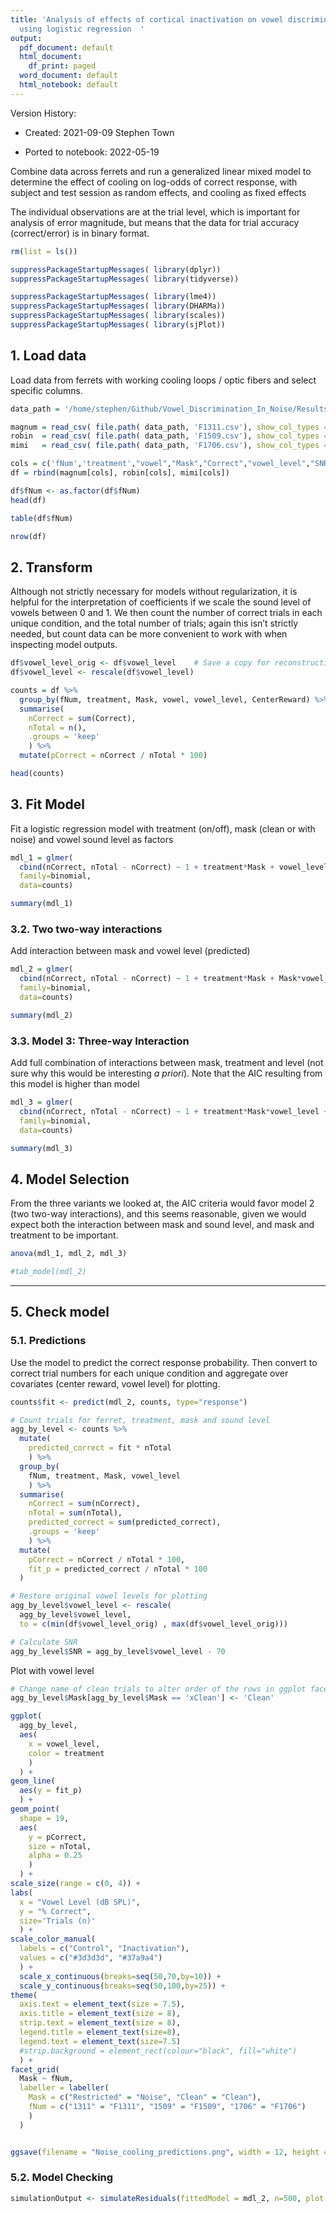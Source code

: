 ```yaml
---
title: 'Analysis of effects of cortical inactivation on vowel discrimination in noise
  using logistic regression  '
output:
  pdf_document: default
  html_document:
    df_print: paged
  word_document: default
  html_notebook: default
---
```


Version History:

* Created: 2021-09-09 Stephen Town

* Ported to notebook: 2022-05-19

Combine data across ferrets and run a generalized linear mixed model to determine the effect of cooling on log-odds of correct response, with subject and test  session as random effects, and cooling as fixed effects

The individual observations are at the trial level, which is important for analysis of error magnitude, but means that the data for trial accuracy (correct/error) is in binary format.


```r
rm(list = ls())

suppressPackageStartupMessages( library(dplyr))
suppressPackageStartupMessages( library(tidyverse))

suppressPackageStartupMessages( library(lme4))
suppressPackageStartupMessages( library(DHARMa))
suppressPackageStartupMessages( library(scales))
suppressPackageStartupMessages( library(sjPlot))
```

## 1. Load data

Load data from ferrets with working cooling loops / optic fibers and select specific columns. 

```r
data_path = '/home/stephen/Github/Vowel_Discrimination_In_Noise/Results/Vowels_in_Noise/data/analysis'

magnum = read_csv( file.path( data_path, 'F1311.csv'), show_col_types = FALSE)
robin  = read_csv( file.path( data_path, 'F1509.csv'), show_col_types = FALSE)
mimi   = read_csv( file.path( data_path, 'F1706.csv'), show_col_types = FALSE)

cols = c('fNum','treatment',"vowel","Mask","Correct","vowel_level","SNR","CenterReward")
df = rbind(magnum[cols], robin[cols], mimi[cols])

df$fNum <- as.factor(df$fNum)
head(df)
```

```r
table(df$fNum)

nrow(df)
```


## 2. Transform

Although not strictly necessary for models without regularization, it is helpful for the interpretation of coefficients if we scale the sound level of vowels between 0 and 1. We then count the number of correct trials in each unique condition, and the total number of trials; again this isn't strictly needed, but count data can be more convenient to work with when inspecting model outputs.

```r
df$vowel_level_orig <- df$vowel_level    # Save a copy for reconstruction
df$vowel_level <- rescale(df$vowel_level)

counts = df %>% 
  group_by(fNum, treatment, Mask, vowel, vowel_level, CenterReward) %>%
  summarise(
    nCorrect = sum(Correct),
    nTotal = n(),
    .groups = 'keep'
    ) %>%
  mutate(pCorrect = nCorrect / nTotal * 100)

head(counts)
```



## 3. Fit Model

Fit a logistic regression model with treatment (on/off), mask (clean or with noise) and vowel sound level as factors

```r
mdl_1 = glmer(
  cbind(nCorrect, nTotal - nCorrect) ~ 1 + treatment*Mask + vowel_level + CenterReward + (1|fNum), 
  family=binomial, 
  data=counts)

summary(mdl_1)
```

### 3.2. Two two-way interactions

Add interaction between mask and vowel level (predicted)

```r
mdl_2 = glmer(
  cbind(nCorrect, nTotal - nCorrect) ~ 1 + treatment*Mask + Mask*vowel_level + CenterReward + (1|fNum), 
  family=binomial, 
  data=counts)

summary(mdl_2)
```

### 3.3. Model 3: Three-way Interaction 

Add full combination of interactions between mask, treatment and level (not sure why this would be interesting *a priori*). Note that the AIC resulting from this model is higher than model 

```r
mdl_3 = glmer(
  cbind(nCorrect, nTotal - nCorrect) ~ 1 + treatment*Mask*vowel_level + CenterReward + (1|fNum), 
  family=binomial, 
  data=counts)

summary(mdl_3)
```

## 4. Model Selection

From the three variants we looked at, the AIC criteria would favor model 2 (two two-way interactions), and this seems reasonable, given we would expect both the interaction between mask and sound level, and mask and treatment to be important.


```r
anova(mdl_1, mdl_2, mdl_3)
```

```r
#tab_model(mdl_2)
```



---


## 5. Check model

### 5.1. Predictions

Use the model to predict the correct response probability. Then convert to correct trial numbers for each unique condition and aggregate over covariates (center reward, vowel level) for plotting.

```r
counts$fit <- predict(mdl_2, counts, type="response")

# Count trials for ferret, treatment, mask and sound level
agg_by_level <- counts %>%
  mutate(
    predicted_correct = fit * nTotal
    ) %>%
  group_by(
    fNum, treatment, Mask, vowel_level
    ) %>%          
  summarise(
    nCorrect = sum(nCorrect),
    nTotal = sum(nTotal),
    predicted_correct = sum(predicted_correct),
    .groups = 'keep'
    ) %>%
  mutate(
    pCorrect = nCorrect / nTotal * 100,
    fit_p = predicted_correct / nTotal * 100
  )

# Restore original vowel levels for plotting 
agg_by_level$vowel_level <- rescale(
  agg_by_level$vowel_level,
  to = c(min(df$vowel_level_orig) , max(df$vowel_level_orig)))

# Calculate SNR
agg_by_level$SNR = agg_by_level$vowel_level - 70
```

Plot with vowel level


```r
# Change name of clean trials to alter order of the rows in ggplot facets
agg_by_level$Mask[agg_by_level$Mask == 'xClean'] <- 'Clean'
```



```r
ggplot( 
  agg_by_level, 
  aes(
    x = vowel_level,
    color = treatment
    )
  ) + 
geom_line(
  aes(y = fit_p)
  ) +
geom_point(
  shape = 19,
  aes(
    y = pCorrect,
    size = nTotal,
    alpha = 0.25
    )
  ) + 
scale_size(range = c(0, 4)) +
labs(
  x = "Vowel Level (dB SPL)", 
  y = "% Correct",
  size='Trials (n)'
  ) + 
scale_color_manual(
  labels = c("Control", "Inactivation"),
  values = c("#3d3d3d", "#37a9a4")
  ) + 
  scale_x_continuous(breaks=seq(50,70,by=10)) +
  scale_y_continuous(breaks=seq(50,100,by=25)) +
theme(
  axis.text = element_text(size = 7.5),
  axis.title = element_text(size = 8),
  strip.text = element_text(size = 8),
  legend.title = element_text(size=8),
  legend.text = element_text(size=7.5)
  #strip.background = element_rect(colour="black", fill="white")
  ) +
facet_grid(
  Mask ~ fNum,
  labeller = labeller(
    Mask = c("Restricted" = "Noise", "Clean" = "Clean"),
    fNum = c("1311" = "F1311", "1509" = "F1509", "1706" = "F1706")
    )
  )


ggsave(filename = "Noise_cooling_predictions.png", width = 12, height = 6.5, units = "cm", dpi=300)
```




### 5.2. Model Checking

```r
simulationOutput <- simulateResiduals(fittedModel = mdl_2, n=500, plot = T)
```



